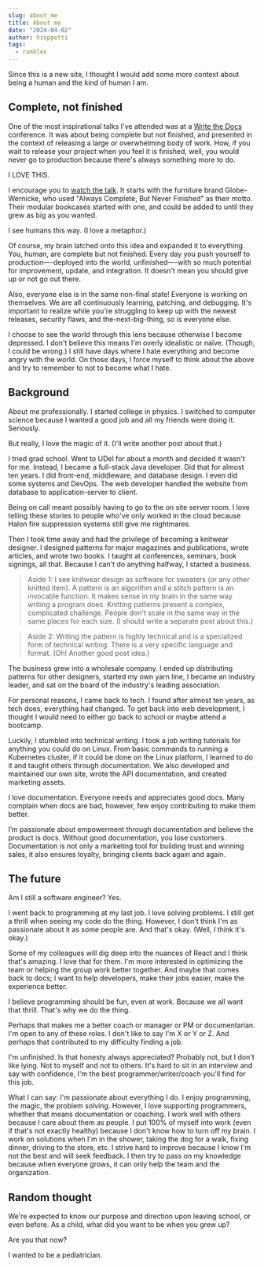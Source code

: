 ```yaml
---
slug: about_me
title: About me
date: "2024-04-02"
author: hzoppetti
tags:
  - rambles
---
```


Since this is a new site, I thought I would add some more context about being a human and the kind of human I am.

## Complete, not finished

One of the most inspirational talks I've attended was at a [Write the Docs](https://www.writethedocs.org/) conference. It was about being complete but not finished, and presented in the context of releasing a large or overwhelming body of work. How, if you wait to release your project when you feel it is finished, well, you would never go to production because there's always something more to do.

I LOVE THIS.

I encourage you to [watch the talk](https://www.writethedocs.org/videos/portland/2021/always-complete-never-finished-daniele-procida/). It starts with the furniture brand Globe-Wernicke, who used "Always Complete, But Never Finished" as their motto. Their modular bookcases started with one, and could be added to until they grew as big as you wanted.

I see humans this way. (I love a metaphor.)

Of course, my brain latched onto this idea and expanded it to everything. You, human, are complete but not finished. Every day you push yourself to production—-deployed into the world, unfinished—-with so much potential for improvement, update, and integration. It doesn't mean you should give up or not go out there.

Also, everyone else is in the same non-final state! Everyone is working on themselves. We are all continuously learning, patching, and debugging. It's important to realize while you're struggling to keep up with the newest releases, security flaws, and the-next-big-thing, so is everyone else.

I choose to see the world through this lens because otherwise I become depressed. I don't believe this means I'm overly idealistic or naïve. (Though, I could be wrong.) I still have days where I hate everything and become angry with the world. On those days, I force myself to think about the above and try to remember to not to become what I hate.

## Background

About me professionally. I started college in physics. I switched to computer science because I wanted a good job and all my friends were doing it. Seriously.

But really, I love the magic of it. (I'll write another post about that.)

I tried grad school. Went to UDel for about a month and decided it wasn't for me. Instead, I became a full-stack Java developer. Did that for almost ten years. I did front-end, middleware, and database design. I even did some systems and DevOps. The web developer handled the website from database to application-server to client.

Being on call meant possibly having to go to the on site server room. I love telling these stories to people who've only worked in the cloud because Halon fire suppression systems still give me nightmares.

Then I took time away and had the privilege of becoming a knitwear designer. I designed patterns for major magazines and publications, wrote articles, and wrote two books. I taught at conferences, seminars, book signings, all that. Because I can't do anything halfway, I started a business.

> Aside 1: I see knitwear design as software for sweaters (or any other knitted item). A pattern is an algorithm and a stitch pattern is an invocable function. It makes sense in my brain in the same way writing a program does. Knitting patterns present a complex, complicated challenge. People don't scale in the same way in the same places for each size. (I should write a separate post about this.)

> Aside 2: Writing the pattern is highly technical and is a specialized form of technical writing. There is a very specific language and format. (Oh! Another good post idea.)

The business grew into a wholesale company. I ended up distributing patterns for other designers, started my own yarn line, I became an industry leader, and sat on the board of the industry's leading association.

For personal reasons, I came back to tech. I found after almost ten years, as tech does, everything had changed. To get back into web development, I thought I would need to either go back to school or maybe attend a bootcamp.

Luckily, I stumbled into technical writing. I took a job writing tutorials for anything you could do on Linux. From basic commands to running a Kubernetes cluster, if it could be done on the Linux platform, I learned to do it and taught others through documentation. We also developed and maintained our own site, wrote the API documentation, and created marketing assets.

I love documentation. Everyone needs and appreciates good docs. Many complain when docs are bad, however, few enjoy contributing to make them better.

I’m passionate about empowerment through documentation and believe the product is docs. Without good documentation, you lose customers. Documentation is not only a marketing tool for building trust and winning sales, it also ensures loyalty, bringing clients back again and again.

## The future

Am I still a software engineer? Yes.

I went back to programming at my last job. I love solving problems. I still get a thrill when seeing my code do the thing. However, I don't think I'm as passionate about it as some people are. And that's okay. (Well, _I_ think it's okay.)

Some of my colleagues will dig deep into the nuances of React and I think that's amazing. I love that for them. I'm more interested in optimizing the team or helping the group work better together. And maybe that comes back to docs; I want to help developers, make their jobs easier, make the experience better.

I believe programming should be fun, even at work. Because we all want that thrill. That's why we do the thing.

Perhaps that makes me a better coach or manager or PM or documentarian. I'm open to any of these roles. I don't like to say I'm X or Y or Z. And perhaps that contributed to my difficulty finding a job.

I'm unfinished. Is that honesty always appreciated? Probably not, but I don't like lying. Not to myself and not to others. It's hard to sit in an interview and say with confidence, I'm the best programmer/writer/coach you'll find for this job.

What I can say: I'm passionate about everything I do. I enjoy programming, the magic, the problem solving. However, I love supporting programmers, whether that means documentation or coaching. I work well with others because I care about them as people. I put 100% of myself into work (even if that's not exactly healthy) because I don't know how to turn off my brain. I work on solutions when I'm in the shower, taking the dog for a walk, fixing dinner, driving to the store, etc. I strive hard to improve because I know I'm not the best and will seek feedback. I then try to pass on my knowledge because when everyone grows, it can only help the team and the organization.

## Random thought

We're expected to know our purpose and direction upon leaving school, or even before. As a child, what did you want to be when you grew up?

Are you that now?

I wanted to be a pediatrician.
